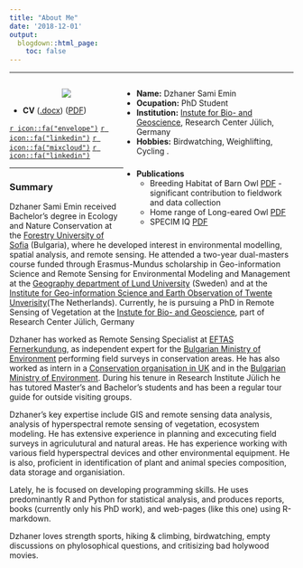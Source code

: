 ```yaml
---
title: "About Me"
date: '2018-12-01'
output: 
  blogdown::html_page:
    toc: false
---
```



<style>
.column-left{
  float: left;
  width: 40%;
  text-align: center;
}

.column-right{
  float: right;
  width: 60%;
  text-align: left;
}
</style>

***

<div class="column-left">

![](/./about_files/32AB678B-43AB-4F1E-B895-0C3FEDDA58CC.jpg)

</div>

<div class="column-right">

- __Name:__ Dzhaner Sami Emin
- __Ocupation:__ PhD Student 
- __Institution:__ [Instute for Bio- and Geoscience](http://www.fz-juelich.de/portal/EN/institutes/InstituteBioGeosciences/_node.html), Research Center Jülich, Germany
- __Hobbies:__ Birdwatching, Weighlifting, Cycling . 

### 

- __Publications__ 
    + Breeding Habitat of Barn Owl [PDF](Tyto_breeding_Milchev_Gruychev.pdf) - significant contribution to fieldwork and data collection 
    + Home range of Long-eared Owl [PDF]()
    + SPECIM IQ [PDF]()





###

</div>

- __CV__ ([.docx]()) ([PDF]())


[`r icon::fa("envelope")`](mailto:dzhaner.emin@gmail.com)
[`r icon::fa("linkedin")`](https://www.linkedin.com/in/djaneremin/")
[`r icon::fa("mixcloud")`](https://www.mixcloud.com/djaner-emin/listens/)
[`r icon::fa("linkedin")`](https://www.linkedin.com/in/djaneremin/")


***

### Summary

Dzhaner Sami Emin received Bachelor's degree in Ecology and Nature Conservation at the [Forestry University of Sofia](https://ltu.bg/en/) (Bulgaria), where he developed interest in environmental modelling, spatial analysis, and remote sensing. He attended a two-year dual-masters course funded through Erasmus-Mundus scholarship in Geo-information Science and Remote Sensing for Environmental Modeling and Management at the [Geography department of Lund University](https://www.nateko.lu.se) (Sweden) and at the [Institute for Geo-information Science and Earth Observation of Twente Unverisity](https://www.itc.nl)(The Netherlands). Currently, he is pursuing a PhD in Remote Sensing of Vegetation at the [Instute for Bio- and Geoscience](http://www.fz-juelich.de/portal/EN/institutes/InstituteBioGeosciences/_node.html), part of Research Center Jülich, Germany

Dzhaner has worked as Remote Sensing Specialist at [EFTAS Fernerkundung](https://www.eftas.de/en/), as independent expert for the [Bulgarian Ministry of Environment]() performing field surveys in conservation areas. He has also worked as intern in a [Conservation organisation in UK](https://www.barnowltrust.org.uk) and in the [Bulgarian Ministry of Environment](https://www.moew.government.bg/en/). During his tenure in Research Institute Jülich he has tutored Master's and Bachelor's students and has been a regular tour guide for outside visiting groups.

Dzhaner's key expertise include GIS and remote sensing data analysis, analysis of hyperspectral remote sensing of vegetation, ecosystem modeling. He has extensive experience in planning and excecuting field surveys in agriculutural and natural areas. He has experience working with various field hyperspectral devices and other environmental equipment. He is also, proficient in identification of plant and animal species composition,
data storage and organisiation.

Lately, he is focused on developing programming skills. He uses predominantly R and Python for statistical analysis, and produces reports, books (currently only his PhD work), and web-pages (like this one) using R-markdown.

Dzhaner loves strength sports, hiking & climbing, birdwatching, empty discussions on phylosophical questions, and critisizing bad holywood movies.  

